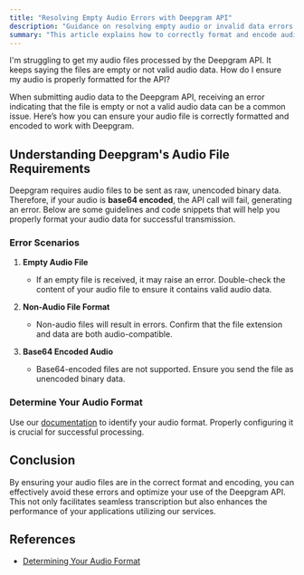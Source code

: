 ```yaml
---
title: "Resolving Empty Audio Errors with Deepgram API"
description: "Guidance on resolving empty audio or invalid data errors with Deepgram's speech-to-text API."
summary: "This article explains how to correctly format and encode audio data to meet Deepgram's requirements for their speech-to-text API. It covers common error scenarios related to empty files, non-audio formats, and base64 encoding, providing code snippets and guidelines to ensure successful audio submission."
---
```


<CommunityQuestion>I'm struggling to get my audio files processed by the Deepgram API. It keeps saying the files are empty or not valid audio data. How do I ensure my audio is properly formatted for the API?</CommunityQuestion>

When submitting audio data to the Deepgram API, receiving an error indicating that the file is empty or not a valid audio data can be a common issue. Here’s how you can ensure your audio file is correctly formatted and encoded to work with Deepgram.

## Understanding Deepgram's Audio File Requirements

Deepgram requires audio files to be sent as raw, unencoded binary data. Therefore, if your audio is **base64 encoded**, the API call will fail, generating an error. Below are some guidelines and code snippets that will help you properly format your audio data for successful transmission.

### Error Scenarios

1. **Empty Audio File** 
   - If an empty file is received, it may raise an error. Double-check the content of your audio file to ensure it contains valid audio data.

2. **Non-Audio File Format**
   - Non-audio files will result in errors. Confirm that the file extension and data are both audio-compatible.

3. **Base64 Encoded Audio**
   - Base64-encoded files are not supported. Ensure you send the file as unencoded binary data.

### Determine Your Audio Format

Use our [documentation](https://developers.deepgram.com/docs/determining-your-audio-format-for-live-streaming-audio#determining-your-audio-format) to identify your audio format. Properly configuring it is crucial for successful processing.

## Conclusion

By ensuring your audio files are in the correct format and encoding, you can effectively avoid these errors and optimize your use of the Deepgram API. This not only facilitates seamless transcription but also enhances the performance of your applications utilizing our services.

## References

- [Determining Your Audio Format](https://developers.deepgram.com/docs/determining-your-audio-format-for-live-streaming-audio#determining-your-audio-format)